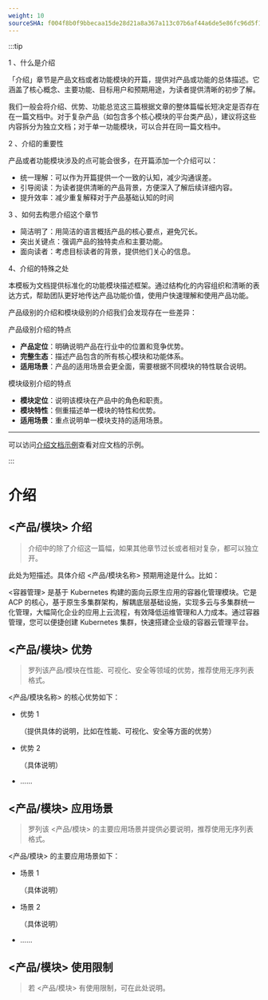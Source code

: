 ```yaml
---
weight: 10
sourceSHA: f004f8b0f9bbecaa15de28d21a8a367a113c07b6af44a6de5e86fc96d5f13741
---
```


:::tip

1 、什么是介绍

「介绍」章节是产品文档或者功能模块的开篇，提供对产品或功能的总体描述。它涵盖了核心概念、主要功能、目标用户和预期用途，为读者提供清晰的初步了解。

我们一般会将介绍、优势、功能总览这三篇根据文章的整体篇幅长短决定是否存在在一篇文档中。对于复杂产品（如包含多个核心模块的平台类产品），建议将这些内容拆分为独立文档；对于单一功能模块，可以合并在同一篇文档中。

2 、介绍的重要性

产品或者功能模块涉及的点可能会很多，在开篇添加一个介绍可以：

- 统一理解：可以作为开篇提供一个一致的认知，减少沟通误差。
- 引导阅读：为读者提供清晰的产品背景，方便深入了解后续详细内容。
- 提升效率：减少重复解释对于产品基础认知的时间

3 、如何去构思介绍这个章节

- 简洁明了：用简洁的语言概括产品的核心要点，避免冗长。
- 突出关键点：强调产品的独特卖点和主要功能。
- 面向读者：考虑目标读者的背景，提供他们关心的信息。

4、介绍的特殊之处

本模板为文档提供标准化的功能模块描述框架。通过结构化的内容组织和清晰的表达方式，帮助团队更好地传达产品功能价值，使用户快速理解和使用产品功能。

产品级别的介绍和模块级别的介绍我们会发现存在一些差异：

产品级别介绍的特点

- **产品定位**：明确说明产品在行业中的位置和竞争优势。
- **完整生态**：描述产品包含的所有核心模块和功能体系。
- **适用场景**：产品的适用场景会更全面，需要根据不同模块的特性联合说明。

模块级别介绍的特点

- **模块定位**：说明该模块在产品中的角色和职责。
- **模块特性**：侧重描述单一模块的特性和优势。
- **适用场景**：重点说明单一模块支持的适用场景。

---

可以访问[介绍文档示例](https://product-doc-guide.alauda.cn/template/intro/example.html)查看对应文档的示例。

:::

# 介绍

## \<产品/模块> 介绍

> 介绍中的除了介绍这一篇幅，如果其他章节过长或者相对复杂，都可以独立开。

此处为短描述。具体介绍 \<产品/模块名称> 预期用途是什么。比如：

\<容器管理> 是基于 Kubernetes 构建的面向云原生应用的容器化管理模块。它是 ACP 的核心，基于原生多集群架构，解耦底层基础设施，实现多云与多集群统一化管理，大幅简化企业的应用上云流程，有效降低运维管理和人力成本。通过容器管理，您可以便捷创建 Kubernetes 集群，快速搭建企业级的容器云管理平台。

## \<产品/模块> 优势

> 罗列该产品/模块在性能、可视化、安全等领域的优势，推荐使用无序列表格式。

\<产品/模块名称> 的核心优势如下：

- 优势 1

  （提供具体的说明，比如在性能、可视化、安全等方面的优势）

- 优势 2

  （具体说明）

- ......

## \<产品/模块> 应用场景

> 罗列该 \<产品/模块> 的主要应用场景并提供必要说明，推荐使用无序列表格式。

\<产品/模块> 的主要应用场景如下：

- 场景 1

  （具体说明）

- 场景 2

  （具体说明）

- ......

## \<产品/模块> 使用限制

> 若 \<产品/模块> 有使用限制，可在此处说明。
